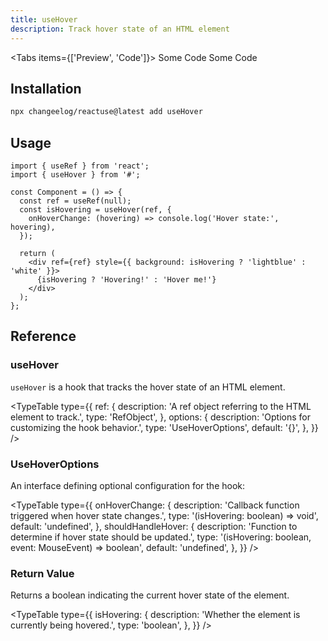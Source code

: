 ```yaml
---
title: useHover
description: Track hover state of an HTML element
---
```


<Tabs items={['Preview', 'Code']}>
  <Tab value="Preview">Some Code</Tab>
  <Tab value="Code">Some Code</Tab>
</Tabs>

## Installation

```bash
npx changeelog/reactuse@latest add useHover
```

## Usage

```tsx
import { useRef } from 'react';
import { useHover } from '#';

const Component = () => {
  const ref = useRef(null);
  const isHovering = useHover(ref, {
    onHoverChange: (hovering) => console.log('Hover state:', hovering),
  });

  return (
    <div ref={ref} style={{ background: isHovering ? 'lightblue' : 'white' }}>
      {isHovering ? 'Hovering!' : 'Hover me!'}
    </div>
  );
};
```

## Reference

### useHover

`useHover` is a hook that tracks the hover state of an HTML element.

<TypeTable
  type={{
    ref: {
      description: 'A ref object referring to the HTML element to track.',
      type: 'RefObject',
    },
    options: {
      description: 'Options for customizing the hook behavior.',
      type: 'UseHoverOptions',
      default: '{}',
    },
  }}
/>

### UseHoverOptions

An interface defining optional configuration for the hook:

<TypeTable
  type={{
    onHoverChange: {
      description: 'Callback function triggered when hover state changes.',
      type: '(isHovering: boolean) => void',
      default: 'undefined',
    },
    shouldHandleHover: {
      description: 'Function to determine if hover state should be updated.',
      type: '(isHovering: boolean, event: MouseEvent) => boolean',
      default: 'undefined',
    },
  }}
/>

### Return Value

Returns a boolean indicating the current hover state of the element.

<TypeTable
  type={{
    isHovering: {
      description: 'Whether the element is currently being hovered.',
      type: 'boolean',
    },
  }}
/>
